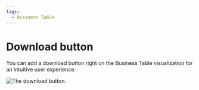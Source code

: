 ```yaml
---
tags:
  - Business Table
---
```



# Download button

You can add a download button right on the Business Table visualization for an intuitive user experience.

<Image
  title="The download button."
  src="/img/blog/2024-09-26-business-table-1.3.0/download-btn.png"
/>
